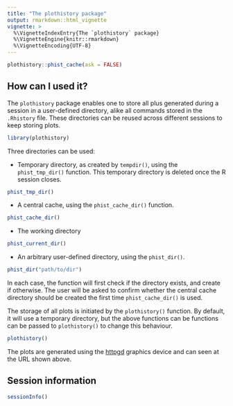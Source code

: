 ```yaml
---
title: "The plothistory package"
output: rmarkdown::html_vignette
vignette: >
  %\VignetteIndexEntry{The `plothistory` package}
  %\VignetteEngine{knitr::rmarkdown}
  %\VignetteEncoding{UTF-8}
---
```


```r
plothistory::phist_cache(ask = FALSE)
```

## How can I used it?

The `plothistory` package enables one to store all plus generated
during a session in a user-defined directory, alike all commands
stored in the `.Rhistory` file. These directories can be reused across
different sessions to keep storing plots.

```r
library(plothistory)
```

Three directories can be used:

- Temporary directory, as created by `tempdir()`, using the
  `phist_tmp_dir()` function. This temporary directory is deleted once
  the R session closes.
  
```r
phist_tmp_dir()
```

- A central cache, using the `phist_cache_dir()` function. 

```r
phist_cache_dir()
```


- The working directory

```r
phist_current_dir()
```

- An arbitrary user-defined directory, using the `phist_dir()`.

```r
phist_dir("path/to/dir")
```

In each case, the function will first check if the directory exists,
and create if otherwise. The user will be asked to confirm whether the
central cache directory should be created the first time
`phist_cache_dir()` is used.

The storage of all plots is initiated by the `plothistory()`
function. By default, it will use a temporary directory, but the above
functions can be functions can be passed to `plothistory()` to change
this behaviour.

```r
plothistory()
```

The plots are generated using the
[httpgd](https://nx10.github.io/httpgd/) graphics device and can seen
at the URL shown above.

## Session information

```r
sessionInfo()
```
